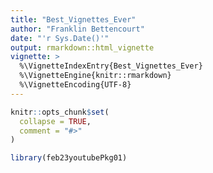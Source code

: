 ```yaml
---
title: "Best_Vignettes_Ever"
author: "Franklin Bettencourt"
date: "'r Sys.Date()'"
output: rmarkdown::html_vignette
vignette: >
  %\VignetteIndexEntry{Best_Vignettes_Ever}
  %\VignetteEngine{knitr::rmarkdown}
  %\VignetteEncoding{UTF-8}
---
```


```r
knitr::opts_chunk$set(
  collapse = TRUE,
  comment = "#>"
)
```

```r
library(feb23youtubePkg01)
```
